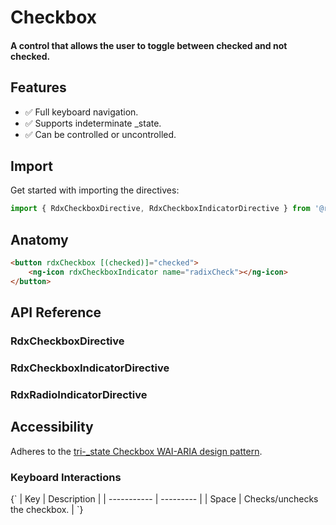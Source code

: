 

<Meta title="Primitives/Checkbox" />

# Checkbox

#### A control that allows the user to toggle between checked and not checked.

<Canvas sourceState="hidden" of={CheckboxDirectiveStories.Default}></Canvas>

## Features

-   ✅ Full keyboard navigation.
-   ✅ Supports indeterminate _state.
-   ✅ Can be controlled or uncontrolled.

## Import

Get started with importing the directives:

```typescript
import { RdxCheckboxDirective, RdxCheckboxIndicatorDirective } from '@radix-ng/primitives/checkbox';
```

## Anatomy

```html
<button rdxCheckbox [(checked)]="checked">
    <ng-icon rdxCheckboxIndicator name="radixCheck"></ng-icon>
</button>
```

## API Reference

### RdxCheckboxDirective

<ArgTypes of={RdxCheckboxDirective} />

### RdxCheckboxIndicatorDirective

### RdxRadioIndicatorDirective

## Accessibility

Adheres to the [tri-_state Checkbox WAI-ARIA design pattern](https://www.w3.org/WAI/ARIA/apg/patterns/checkbox).

### Keyboard Interactions

<Markdown>
    {`
| Key | Description |
| ----------- | --------- |
| Space       | Checks/unchecks the checkbox.        |
`}
</Markdown>
